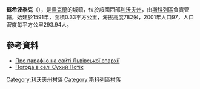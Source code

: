 {{coord|48|59|41|N|23|15|22|E|scale:100000|display=title}}

'''蘇希波季克'''（{{lang-uk|Сухий Потік}}），是[[烏克蘭|烏克蘭]]的城鎮，位於該國西部[[利沃夫州|利沃夫州]]，由[[斯科列區|斯科列區]]負責管轄，始建於1591年，面積0.33平方公里，海拔高度782米，2001年人口97，人口密度每平方公里293.94人。

==參考資料==
*[http://uaoc.lviv.ua/index.php?id=54 Про парафію на сайті Львівської єпархії] {{Wayback|url=http://uaoc.lviv.ua/index.php?id=54 |date=20190510054732 }}
* [http://weather.in.ua/ua/l'vovskaja/25606 Погода в селі Сухий Потік] {{Wayback|url=http://weather.in.ua/ua/l'vovskaja/25606 |date=20200813175225 }}

[[Category:利沃夫州村落|Category:利沃夫州村落]]
[[Category:斯科列區村落|Category:斯科列區村落]]


{{Lviv-geo-stub}}